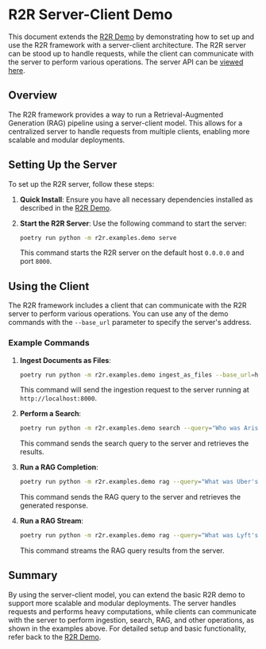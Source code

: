 # R2R Server-Client Demo

This document extends the [R2R Demo](/getting-started/r2r-demo) by demonstrating how to set up and use the R2R framework with a server-client architecture. The R2R server can be stood up to handle requests, while the client can communicate with the server to perform various operations. The server API can be [viewed here](/getting-started/app-api).

## Overview

The R2R framework provides a way to run a Retrieval-Augmented Generation (RAG) pipeline using a server-client model. This allows for a centralized server to handle requests from multiple clients, enabling more scalable and modular deployments.

## Setting Up the Server

To set up the R2R server, follow these steps:

1. **Quick Install**:
   Ensure you have all necessary dependencies installed as described in the [R2R Demo](/getting-started/r2r-demo#setup).

2. **Start the R2R Server**:
   Use the following command to start the server:
   ```bash
   poetry run python -m r2r.examples.demo serve
   ```
   This command starts the R2R server on the default host `0.0.0.0` and port `8000`.

## Using the Client

The R2R framework includes a client that can communicate with the R2R server to perform various operations. You can use any of the demo commands with the `--base_url` parameter to specify the server's address.

### Example Commands

1. **Ingest Documents as Files**:
   ```bash
   poetry run python -m r2r.examples.demo ingest_as_files --base_url=http://localhost:8000
   ```
   This command will send the ingestion request to the server running at `http://localhost:8000`.

2. **Perform a Search**:
   ```bash
   poetry run python -m r2r.examples.demo search --query="Who was Aristotle?" --base_url=http://localhost:8000
   ```
   This command sends the search query to the server and retrieves the results.

3. **Run a RAG Completion**:
   ```bash
   poetry run python -m r2r.examples.demo rag --query="What was Uber's profit in 2020?" --base_url=http://localhost:8000
   ```
   This command sends the RAG query to the server and retrieves the generated response.

4. **Run a RAG Stream**:
   ```bash
   poetry run python -m r2r.examples.demo rag --query="What was Lyft's profit in 2020?" --streaming=True --base_url=http://localhost:8000
   ```
   This command streams the RAG query results from the server.

## Summary

By using the server-client model, you can extend the basic R2R demo to support more scalable and modular deployments. The server handles requests and performs heavy computations, while clients can communicate with the server to perform ingestion, search, RAG, and other operations, as shown in the examples above. For detailed setup and basic functionality, refer back to the [R2R Demo](#r2r-demo).